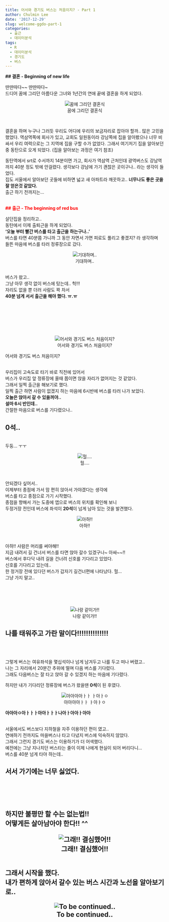 ```yaml
---
title: 어서와 경기도 버스는 처음이지? - Part 1
author: Chulmin Lee
date: '2017-12-29'
slug: welcome-ggdo-part-1
categories:
  - 출근
  - 데이터분석
tags:
  - R
  - 데이터분석
  - 경기도
  - 버스
---
```


**## 결혼 - Beginning of new life**

딴딴따다~~ 딴딴따다~<br>
드디어 꿈에 그리던 아름다운 그녀와 1년간의 연애 끝에 결혼을 하게 되었다.<br>


<div style="text-align:center">![꿈에 그리던 결혼식](https://c1.staticflickr.com/5/4691/39334829822_be11d7b7e0_h.jpg)</div>
</br>

결혼을 하며 누구나 그러듯 우리도 어디에 우리의 보금자리로 잡아야 할까.. 많은 고민을 했었다. 
역삼역쪽에 회사가 있고, 교회도 일원동이라 강남쪽에 집을 알아봤으나 너무 비싸서 우리 여력으로는 그 지역에 집을 구할 수가 없었다. 그래서 여기저기 집을 알아보던 중 동탄으로 오게 되었다. (집을 알아보는 과정은 여기 참조)

동탄역에서 srt로 수서까지 14분이면 가고, 회사가 역삼역 근처인데 광역버스도 강남역까지 40분 정도 밖에 안걸렸다. 생각보다 강남에 가기 괜찮은 곳이구나.. 라는 생각이 들었다. <br>
집도 서울에서 알아보던 곳들에 비하면 넓고 새 아파트라 깨끗하고.. **너무나도 좋은 곳을 잘 얻은것 같았다.** <br>
출근 하기 전까지는…
<br /><br />

<span style="color:red">**## 출근 - The beginning of red bus**</span>

살던집을 정리하고.. <br>
동탄에서 이제 출퇴근을 하게 되었다.<br>
**‘오늘 부터 빨간 버스를 타고 출근을 하는구나..’** <br>
버스를 타면 40분쯤 가니까 그 동안 자면서 가면 피로도 풀리고 좋겠지? 라 생각하며 <br>
들뜬 마음에 버스를 타러 정류장으로 갔다. <br>

<div style="text-align:center">![기대하며..](https://findingfaeries.files.wordpress.com/2015/06/despicablemeagnesdance.gif)</div>
<br>
버스가 왔고.. <br>
그냥 아무 생각 없이 버스에 탔는데.. 헉!!!<br>
자리도 없을 뿐 더러 사람도 꽉 차서 <br>
**40분 넘게 서서 출근을 해야 했다. ㅠ.ㅠ**<br>
<br>
<br>
<br>
<br>
<br>
<br>

<div style="text-align:center">![어서와 경기도 버스 처음이지?](https://c1.staticflickr.com/5/4595/39335269972_0a17ea1f99_z.jpg)</div>
어서와 경기도 버스 처음이지?<br>
<br>

우리집이 고속도로 타기 바로 직전에 있어서 <br>
버스가 우리집 앞 정류장에 올때 쯤이면 앉을 자리가 없어지는 것 같았다.<br>
그래서 일찍 출근을 해보기로 했다. <br>
일찍 출근 하면 사람이 없겠지 하는 마음에 6시반에 버스를 타러 나가 보았다. <br>
**오늘은 앉아서 갈 수 있을꺼야..** <br>
**설마 6시 반인데..** <br>
간절한 마음으로 버스를 기다렸으나.. 
<br>
<h2>**0석..**</h2>  <br>
두둥... ㅜㅜ<br>

<div style="text-align:center">![헐.... ](https://c1.staticflickr.com/5/4726/27588032549_ac73fd46f6_n.jpg)</div>
<br />

안되겠다 싶어서.. <br>
이제부터 종점에 가서 맘 편히 앉아서 가야겠다는 생각에 <br>
버스를 타고 종점으로 가기 시작했다. <br>
종점을 향해서 가는 도중에 앱으로 버스의 위치를 확인해 보니 <br>
두정거장 전인데 버스에 좌석이 **20석**이 넘게 남아 있는 것을 발견했다. <br>

<div style="text-align:center">![아하!!](https://c1.staticflickr.com/5/4638/38657367884_926103262c_n.jpg)</div>
<br />

아하!! 사람은 머리를 써야해!! <br>
지금 내려서 길 건너서 버스를 타면 앉아 갈수 있겠구나~ 아싸~~!! <br>
버스에서 후다닥 내려 길을 건너려 신호를 기다리고 있었다. <br>
신호를 기다리고 있는데.. <br>
한 정거장 전에 있다던 버스가 갑자기 길건너편에 나타났다. 헐…<br>
그냥 가지 말고.. <br>
<br>
<br>
<br>
<br>

<div style="text-align:center">![나랑 같이가!!](https://c1.staticflickr.com/5/4594/25495810418_07e3facfee_z.jpg)</div>
<h2>**나를 태워주고 가란 말이다!!!!!!!!!!!!!!**</h2><br>
<br />

그렇게 버스는 여유좌석을 몇십석이나 넘게 남겨두고 나를 두고 떠나 버렸고.. <br>
나는 그 자리에서 20분간 추위에 떨며 다음 버스를 기다렸다. <br>
그래도 다음버스는 잘 타고 앉아 갈 수 있겠지 하는 마음에 기다렸다.<br>

하지만 내가 기다리던 정류장에 버스가 왔을땐 **0석**이 된 후였다. <br>

<div style="text-align:center">![아아아아ㅏㅏ ㅏ아ㅏㅇ](https://c1.staticflickr.com/5/4595/39335270982_1af5a96d6b_n.jpg)</div>
**아아아ㅇ아ㅏㅏㅏ아아ㅏㅏㅏ나아ㅏ아아ㅏ아아** <br>
<br />

서울에서도 버스보다 지하철을 자주 이용하던 편이 였고.. <br>
연애하기 전까지도 마을버스나 타고 다녔지 버스에 익숙하지 않았다. <br>
그래서 그런지 경기도 버스는 이용하기가 더 어색했다.<br>
예전에는 그냥 지나치던 버스타는 줄이 이제 나에게 현실이 되어 버리다니…<br>
버스를 40분 넘게 타야 하는데.. <br>
<h2>**서서 가기에는 너무 싫었다.**<h2><br>
<br>
<br>
하지만 불평만 할 수는 없는법!! 
<br>
어떻게든 살아남아야 한다!! ^^<br>

<div style="text-align:center">![그래!! 결심했어!!](https://c1.staticflickr.com/5/4726/25495810168_b673de3952_n.jpg)</div>
<br />
그래서 시작을 했다. <br>
**내가 편하게 앉아서 갈수 있는 버스 시간과 노선을 알아보기로..** <br>

<div style="text-align:center">![To be continued..](https://c1.staticflickr.com/5/4640/38487924645_8302517b38_b.jpg)</div>
